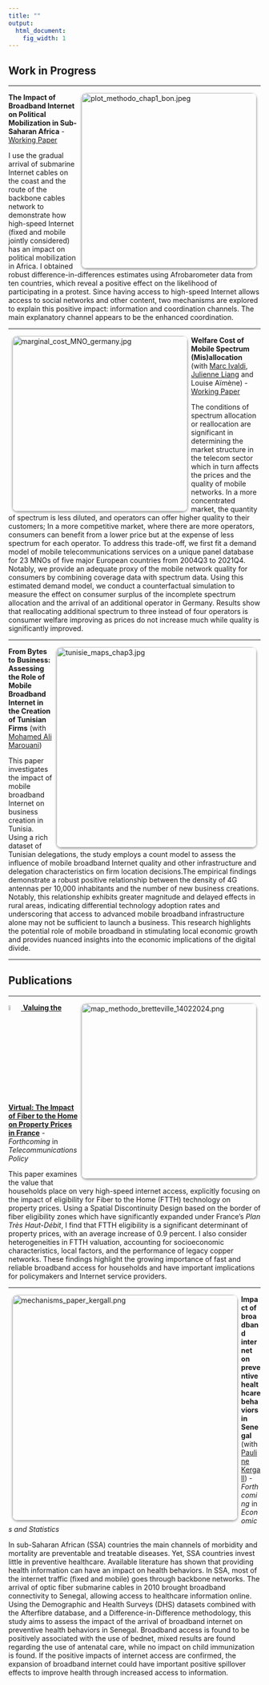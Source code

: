 ```yaml
---
title: ""
output:
  html_document:
    fig_width: 1
---
```


<link rel="shortcut icon" href="favicon.ico">


<style>
  .rounded-image {
    border-radius: 10px; 
    box-shadow: 0px 2px 4px rgba(0, 0, 0, 0.4); 
    margin-right: 2mm; 
    margin-left: 2mm;
  }

</style>






## Work in Progress

----

<div>
  <img  align="right" src="images/plot_methodo_chap1_bon.jpeg" class="rounded-image" alt="plot_methodo_chap1_bon.jpeg"  width="350px" >
</div>

**The Impact of Broadband Internet on Political Mobilization in Sub-Saharan Africa** - [Working Paper](https://papers.ssrn.com/sol3/papers.cfm?abstract_id=4247083)

I use the gradual arrival of submarine Internet cables on the coast and the route of the backbone cables network to demonstrate how high-speed Internet (fixed and mobile jointly considered) has an impact on political mobilization in Africa. I obtained robust difference-in-differences estimates using Afrobarometer data from ten countries, which reveal a positive effect on the likelihood of participating in a protest. Since having access to high-speed Internet allows access to social networks and other content, two mechanisms are explored to explain this positive impact: information and coordination channels. The main explanatory channel appears to be the enhanced coordination.


----

<div>
  <img  align="left" src="images/marginal_cost_MNO_germany.jpg" class="rounded-image" alt="marginal_cost_MNO_germany.jpg"  width="350px" >
</div>



**Welfare Cost of Mobile Spectrum (Mis)allocation** (with [Marc Ivaldi](https://www.tse-fr.eu/fr/people/marc-ivaldi), [Julienne Liang](https://www.researchgate.net/profile/Julienne-Liang) and Louise Aïmène) - [Working Paper](https://papers.ssrn.com/sol3/papers.cfm?abstract_id=4228058)

The conditions of spectrum allocation or reallocation are significant in determining the market structure in the telecom sector which in turn affects the prices and the quality of mobile networks. In a more concentrated market, the quantity of spectrum is less diluted, and operators can offer higher quality to their customers; In a more competitive market, where there are more operators, consumers can benefit from a lower price but at the expense of less spectrum for each operator. To address this trade-off, we first fit a demand model of mobile telecommunications services on a unique panel database for 23 MNOs of five major European countries from 2004Q3 to 2021Q4. Notably, we provide an adequate proxy of the mobile network quality for consumers by combining coverage data with spectrum data. Using this estimated demand model, we conduct a counterfactual simulation to measure the effect on consumer surplus of the incomplete spectrum allocation and the arrival of an additional operator in Germany. Results show that reallocating additional spectrum to three instead of four operators is consumer welfare improving as prices do not increase much while quality is significantly improved.


----

<div>
  <img  align="right" src="images/tunisie_maps_chap3.jpg" class="rounded-image" alt="tunisie_maps_chap3.jpg"  width="400px" >
</div>

**From Bytes to Business: Assessing the Role of Mobile Broadband Internet in the Creation of Tunisian Firms** (with [Mohamed Ali Marouani](https://sites.google.com/view/mohamedali-marouani/home))


This paper investigates the impact of mobile broadband Internet on business creation in Tunisia. Using a rich dataset of Tunisian delegations, the study employs a count model to assess the influence of mobile broadband Internet quality and other infrastructure and delegation characteristics on firm location decisions.The empirical findings demonstrate a robust positive relationship between the density of 4G antennas per 10,000 inhabitants and the number of new business creations. Notably, this relationship exhibits greater magnitude and delayed effects in rural areas, indicating differential technology adoption rates and underscoring that access to advanced mobile broadband infrastructure alone may not be sufficient to launch a business. This research highlights the potential role of mobile broadband in stimulating local economic growth and provides nuanced insights into the economic implications of the digital divide.



<!---

----

**The Relationship between License Duration and Telecom Investment in Africa and the Middle East: an Econometric Analysis** 

This research project links investment in the telecommunications sector and one of the terms of the regulatory framework for this sector, the mobile licence duration in African and Middle-eastern countries. Using World Cellular Information Service and Worldwide Governance Indicators data, we were able to build a database combining the amount of CAPEX per capita with the license duration (the average duration of all active licenses) adding governance quality indicators for 13 developing countries in Africa and the Middle East over a 9-year period. Based on an OLS estimate, we found that the licence duration has a positive effect on investment provided that the political stability of the country is above a certain threshold.

--->

----

## Publications


----

<div>
  <img  align="right" src="images/map_methodo_bretteville_14022024.png" class="rounded-image" alt="map_methodo_bretteville_14022024.png"  width="350px" >
</div>

<a align="left" href="https://www.scimagojr.com/journalsearch.php?q=20870&amp;tip=sid&amp;exact=no" title="SCImago Journal & Country Rank">
  <img border="0" src="https://www.scimagojr.com/journal_img.php?id=20870" alt="SCImago Journal & Country Rank" width="5%" height="5%" />
</a> [**Valuing the Virtual: The Impact of Fiber to the Home on Property Prices in France**](https://doi.org/10.1016/j.telpol.2024.102732) - *Forthcoming* in *Telecommunications Policy*



This paper examines the value that households place on very high-speed internet access, explicitly focusing on the impact of eligibility for Fiber to the Home (FTTH) technology on property prices. Using a Spatial Discontinuity Design based on the border of fiber eligibility zones which have significantly expanded under France's *Plan Très Haut-Débit*, I find that FTTH eligibility is a significant determinant of property prices, with an average increase of 0.9 percent. I also consider heterogeneities in FTTH valuation, accounting for socioeconomic characteristics, local factors, and the performance of legacy copper networks. These findings highlight the growing importance of fast and reliable broadband access for households and have important implications for policymakers and Internet service providers.

<!---
<a href="https://www.scimagojr.com/journalsearch.php?q=20870&amp;tip=sid&amp;exact=no" title="SCImago Journal &amp; Country Rank"><img border="0" src="https://www.scimagojr.com/journal_img.php?id=20870" alt="SCImago Journal &amp; Country Rank"  /></a>
--->


----

<div>
  <img  align="left" src="images/mechanisms_paper_kergall.png" class="rounded-image" alt="mechanisms_paper_kergall.png"  width="450px" >
</div>


**Impact of broadband internet on preventive healthcare behaviors in Senegal** (with [Pauline Kergall](https://sites.google.com/view/paulinekergall/home?authuser=0)) - *Forthcoming* in *Economics and Statistics*

In sub-Saharan African (SSA) countries the main channels of morbidity and mortality are preventable and treatable diseases. Yet, SSA countries invest little in preventive healthcare. Available literature has shown that providing health information can have an impact on health behaviors. In SSA, most of the internet traffic (fixed and mobile) goes through backbone networks. The arrival of optic fiber submarine cables in 2010 brought broadband connectivity to Senegal, allowing access to healthcare information online. Using the Demographic and Health Surveys (DHS) datasets combined with the Afterfibre database, and a Difference-in-Difference methodology, this study aims to assess the impact of the arrival of broadband internet on preventive health behaviors in Senegal. Broadband access is found to be positively associated with the use of bednet, mixed results are found regarding the use of antenatal care, while no impact on child immunization is found. If the positive impacts of internet access are confirmed, the expansion of broadband internet could have important positive spillover effects to improve health through increased access to information.



